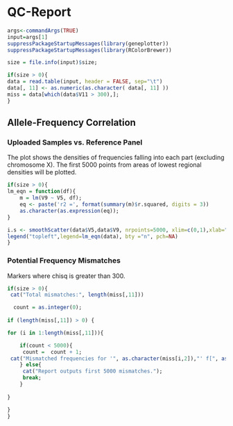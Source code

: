 QC-Report
========================================================

```{r echo=FALSE}

args<-commandArgs(TRUE)
input=args[1]
suppressPackageStartupMessages(library(geneplotter))
suppressPackageStartupMessages(library(RColorBrewer))

size = file.info(input)$size;

if(size > 0){
data = read.table(input, header = FALSE, sep="\t")
data[, 11] <- as.numeric(as.character( data[, 11] ))
miss = data[which(data$V11 > 300),];
}


```


## Allele-Frequency Correlation


### Uploaded Samples vs. Reference Panel

The plot shows the densities of frequencies falling into each part (excluding chromosome X). The first 5000 points from areas of lowest regional densities will be plotted.

```{r echo=FALSE}

if(size > 0){
lm_eqn = function(df){
    m = lm(V9 ~ V5, df);
    eq <- paste('r2 =', format(summary(m)$r.squared, digits = 3))
    as.character(as.expression(eq)); 
}

i.s <- smoothScatter(data$V5,data$V9, nrpoints=5000, xlim=c(0,1),xlab="Ref Allele Frequency (Uploaded Samples)", ylab="Ref Allele Frequency (Reference Panel)",useRaster=TRUE)
legend("topleft",legend=lm_eqn(data), bty ="n", pch=NA)
}
```

### Potential Frequency Mismatches

Markers where chisq is greater than 300. 

```{r echo=FALSE}
if(size > 0){
 cat("Total mismatches:", length(miss[,11]))

  count = as.integer(0); 
  
if (length(miss[,11]) > 0) {

for (i in 1:length(miss[,11])){

    if(count < 5000){
     count =  count + 1; 
 cat("Mismatched frequencies for '", as.character(miss[i,2]),"' f[", as.character(miss[i,3]) ,",", as.character(miss[i,4]),"] = [",miss[i,5],",",miss[i,6],"] vs [", miss[i,9], ",", miss[i,10], "], chisq ",miss[i,11], "\n",sep=""); 
	} else{
	 cat("Report outputs first 5000 mismatches.");
	 break;
	}
	
}

}
}

```
